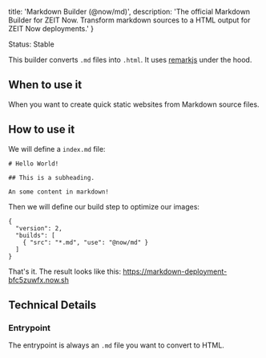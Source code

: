 
  title: 'Markdown Builder (@now/md)',
  description: 'The official Markdown Builder for ZEIT Now. Transform markdown sources to a HTML output for ZEIT Now deployments.'
}

<Tag>Status: Stable</Tag>

This builder converts `.md` files into `.html`. It uses [remarkjs](https://github.com/remarkjs/remark) under the hood.

## When to use it
When you want to create quick static websites from Markdown source files.

## How to use it
We will define a `index.md` file:

```
# Hello World!

## This is a subheading.

An some content in markdown!
```

Then we will define our build step to optimize our images:

```
{
  "version": 2,
  "builds": [
    { "src": "*.md", "use": "@now/md" }
  ]
}
```

That's it. The result looks like this: https://markdown-deployment-bfc5zuwfx.now.sh

## Technical Details
### Entrypoint
The entrypoint is always an `.md` file you want to convert to HTML.

